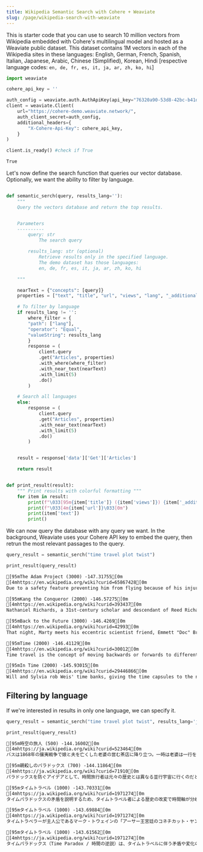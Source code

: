 ```yaml
---
title: Wikipedia Semantic Search with Cohere + Weaviate
slug: /page/wikipedia-search-with-weaviate
---
```



<CookbookHeader href="https://github.com/cohere-ai/notebooks/blob/main/notebooks/guides/Wikipedia_search_demo_cohere_weaviate.ipynb" />

This is starter code that you can use to search 10 million vectors from Wikipedia embedded with Cohere's multilingual model and hosted as a Weaviate public dataset. This dataset contains 1M vectors in each of the Wikipedia sites in these languages: English, German, French, Spanish, Italian, Japanese, Arabic, Chinese (Simplified), Korean, Hindi \[respective language codes: `en, de, fr, es, it, ja, ar, zh, ko, hi`\]

```python PYTHON
import weaviate

cohere_api_key = ''

auth_config = weaviate.auth.AuthApiKey(api_key="76320a90-53d8-42bc-b41d-678647c6672e")
client = weaviate.Client(
    url="https://cohere-demo.weaviate.network/",
    auth_client_secret=auth_config,
    additional_headers={
        "X-Cohere-Api-Key": cohere_api_key,
    }
)

client.is_ready() #check if True
```

```txt OUTPUT
True
```

Let's now define the search function that queries our vector database. Optionally, we want the ability to filter by language.

```python PYTHON

def semantic_serch(query, results_lang=''):
    """
    Query the vectors database and return the top results.


    Parameters
    ----------
        query: str
            The search query

        results_lang: str (optional)
            Retrieve results only in the specified language.
            The demo dataset has those languages:
            en, de, fr, es, it, ja, ar, zh, ko, hi

    """

    nearText = {"concepts": [query]}
    properties = ["text", "title", "url", "views", "lang", "_additional {distance}"]

    # To filter by language
    if results_lang != '':
        where_filter = {
        "path": ["lang"],
        "operator": "Equal",
        "valueString": results_lang
        }
        response = (
            client.query
            .get("Articles", properties)
            .with_where(where_filter)
            .with_near_text(nearText)
            .with_limit(5)
            .do()
        )

    # Search all languages
    else:
        response = (
            client.query
            .get("Articles", properties)
            .with_near_text(nearText)
            .with_limit(5)
            .do()
        )


    result = response['data']['Get']['Articles']

    return result


def print_result(result):
    """ Print results with colorful formatting """
    for item in result:
        print(f"\033[95m{item['title']} ({item['views']}) {item['_additional']['distance']}\033[0m")
        print(f"\033[4m{item['url']}\033[0m")
        print(item['text'])
        print()
```

We can now query the database with any query we want. In the background, Weaviate uses your Cohere API key to embed the query, then retrun the most relevant passages to the query.

```python PYTHON
query_result = semantic_serch("time travel plot twist")

print_result(query_result)
```

```txt OUTPUT
[95mThe Adam Project (3000) -147.31755[0m
[4mhttps://en.wikipedia.org/wiki?curid=65867428[0m
Due to a safety feature preventing him from flying because of his injuries, Adam must bring along the younger Adam and use his DNA to enter his jet. They both are soon attacked by Maya Sorian, the leader of the dystopian world, and her assistant Christos, but are saved by Laura, who had faked her death and stayed off-grid in an unknown location. After surviving the attack and comparing notes, Laura and the Adams realize that after the invention of time travel by Louis Reed and his subsequent death, Sorian had monopolized the discovery. During her visit to 2018, Laura learned Sorian frequently came and advised her past self in order to secure her future wealth and power. To protect her secret, Sorian ordered Laura's death. Although Laura survived the assassination attempt, destruction of her time jet left her stranded in the past. The sudden arrival of Sorian's goons interrupts the reunion, and Laura fights off the attack long enough for the two Adams to escape to 2018.

[95mKang the Conqueror (2000) -146.57275[0m
[4mhttps://en.wikipedia.org/wiki?curid=393437[0m
Nathaniel Richards, a 31st-century scholar and descendant of Reed Richards' time traveling father Nathaniel, becomes fascinated with history and discovers the time travel technology created by Victor von Doom, another possible ancestor of his. He then travels back in time to ancient Egypt aboard a Sphinx-shaped timeship and becomes the Pharaoh Rama-Tut, with plans to claim En Sabah Nur—the mutant destined to become Apocalypse—as his heir. Rama-Tut's rule is cut short when he is defeated by the time-displaced Fantastic Four. An embittered Nathaniel Richards travels forward to the 20th century where he meets Doctor Doom, whom he believes might be his ancestor. He later designs an armor based on Doom's and, calling himself the Scarlet Centurion, pits the Avengers team against alternate-reality counterparts. He plans to dispose of all of them, but the Avengers manage to force him from the timeline.

[95mBack to the Future (3000) -146.4269[0m
[4mhttps://en.wikipedia.org/wiki?curid=42993[0m
That night, Marty meets his eccentric scientist friend, Emmett "Doc" Brown, in the Twin Pines mall parking lot. Doc unveils a time machine built from a modified DeLorean, powered by plutonium he swindled from Libyan terrorists. After Doc inputs a destination time of November5, 1955—the day he first conceived his time travel invention—the terrorists arrive unexpectedly and gun Doc down. Marty flees in the DeLorean, inadvertently activating time travel when he reaches .

[95mTime (2000) -146.41129[0m
[4mhttps://en.wikipedia.org/wiki?curid=30012[0m
Time travel is the concept of moving backwards or forwards to different points in time, in a manner analogous to moving through space, and different from the normal "flow" of time to an earthbound observer. In this view, all points in time (including future times) "persist" in some way. Time travel has been a plot device in fiction since the 19th century. Travelling backwards or forwards in time has never been verified as a process, and doing so presents many theoretical problems and contradictive logic which to date have not been overcome. Any technological device, whether fictional or hypothetical, that is used to achieve time travel is known as a time machine.

[95mIn Time (2000) -145.93015[0m
[4mhttps://en.wikipedia.org/wiki?curid=29446866[0m
Will and Sylvia rob Weis' time banks, giving the time capsules to the needy. They soon realize they can't significantly change anything, as prices are raised faster to compensate for the extra time. Fortis' gang ambushes them intending to collect the reward for their capture, but Will kills Fortis and his gang. Will and Sylvia then decide to rob Weis' vault of a one-million year capsule. Leon chases them back to Dayton but fails to stop them from distributing the stolen time; Leon times out, having neglected to collect his day's salary. Will and Sylvia nearly time out themselves but survive by taking Leon's salary.
```

## Filtering by language

If we're interested in results in only one language, we can specify it.

```python PYTHON
query_result = semantic_serch("time travel plot twist", results_lang='ja')

print_result(query_result)
```

```txt OUTPUT
[95m時空の旅人 (500) -144.16002[0m
[4mhttps://ja.wikipedia.org/wiki?curid=523464[0m
バスは1868年の攘夷戦争で娘と夫を亡くした老婆の営む茶店に降り立つ。一時は老婆は一行を盗人と間違えて襲い掛かるも、ホクベンを亡き夫だと思い込んだことで一転して歓迎する。しかしそこへジロを追うタイムマシンがあらわれ、やむなく一行はバスに乗って走り去る。追い縋る老婆を見捨てられずバスを飛び降りたホクベンだが、直後にタイムマシンに攫われてしまった。

[95m親殺しのパラドックス (700) -144.11864[0m
[4mhttps://ja.wikipedia.org/wiki?curid=71910[0m
パラドックスを防ぐアイデアとして、時間旅行者は元々の歴史とは異なる並行宇宙に行くのだと解釈するもので、上の科学的理論で述べたのと同じ考え方であり、SFにもよく見られる。歴史改変SFにあるタイムトラベル参照。

[95mタイムトラベル (1000) -143.70331[0m
[4mhttps://ja.wikipedia.org/wiki?curid=1971274[0m
タイムパラドックスの矛盾を説明するため、タイムトラベル者による歴史の改変で時間軸が分岐し元の世界と並行した別の世界が生まれるとするパラレルワールドの概念がある。この概念を発展させ、タイムトラベル者の介在がなくとも歴史上の重要なポイントで世界が枝分かれしていると解釈する立場もある。この概念を大幅に作品に取り入れた最初期の小説に、可能性として存在する二つの歴史「ジョンバール」と「ギロンチ」の抗争を描いた、ジャック・ウィリアムスンの『航時軍団』（The Legion of Time、1938年）がある。

[95mタイムトラベル (1000) -143.69884[0m
[4mhttps://ja.wikipedia.org/wiki?curid=1971274[0m
タイムトラベラーが主人公であるマーク・トウェインの「アーサー王宮廷のコネチカット・ヤンキー」や、天使が未来の書物を携えて現れるサミュエル・マッデンの「20世紀回想」など、SFというカテゴリが明確なものとして育つ以前から、タイムトラベルをテーマにした物語は創られている。

[95mタイムトラベル (1000) -143.61562[0m
[4mhttps://ja.wikipedia.org/wiki?curid=1971274[0m
タイムパラドックス（Time Paradox / 時間の逆説）は、タイムトラベルに伴う矛盾や変化のことであり、物語のテーマとしてしばしば扱われる。具体的には、タイムトラベルした過去で現代（相対的未来）に存在する事象を改変した場合、その事象における過去と現代の存在や状況、因果関係の不一致という逆説が生じることに着目したものである。
```
